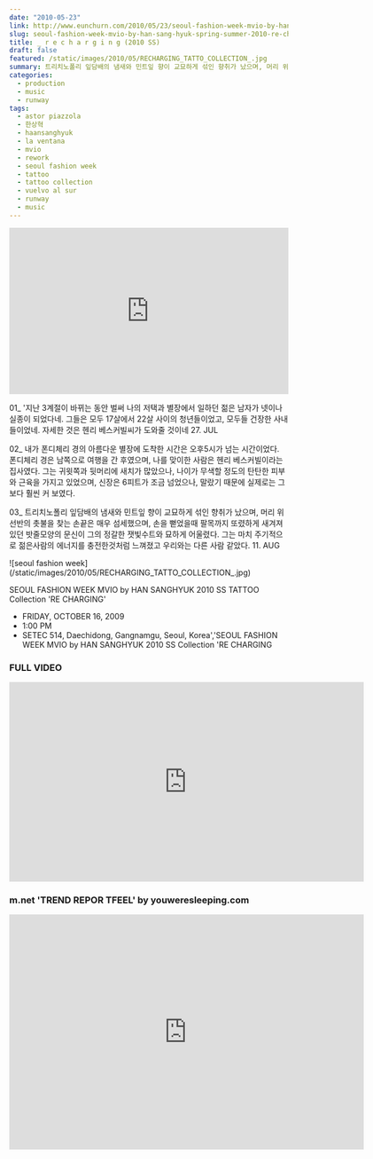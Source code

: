 ```yaml
---
date: "2010-05-23"
link: http://www.eunchurn.com/2010/05/23/seoul-fashion-week-mvio-by-han-sang-hyuk-spring-summer-2010-re-charging/
slug: seoul-fashion-week-mvio-by-han-sang-hyuk-spring-summer-2010-re-charging
title: _ r e c h a r g i n g (2010 SS)
draft: false
featured: /static/images/2010/05/RECHARGING_TATTO_COLLECTION_.jpg
summary: 트리치노폴리 잎담배의 냄새와 민트잎 향이 교묘하게 섞인 향취가 났으며, 머리 위 선반의 촛불을 찾는 손끝은 매우 섬세했으며, 손을 뻗었을때 팔목까지 또렸하게 새겨져 있던 밧줄모양의 문신이 그의 정갈한 잿빛수트와 묘하게 어울렸다. 그는 마치 주기적으로 젊은사람의 에너지를 충전한것처럼 느껴졌고 우리와는 다른 사람 같았다.
categories:
  - production
  - music
  - runway
tags:
  - astor piazzola
  - 한상혁
  - haansanghyuk
  - la ventana
  - mvio
  - rework
  - seoul fashion week
  - tattoo
  - tattoo collection
  - vuelvo al sur
  - runway
  - music
---
```


<iframe
  width="100%"
  height="300"
  scrolling="no"
  frameBorder="no"
  src="https://w.soundcloud.com/player/?url=https%3A//api.soundcloud.com/tracks/1260248&amp;color=%23ff5500&amp;auto_play=false&amp;hide_related=false&amp;show_comments=true&amp;show_user=true&amp;show_reposts=false&amp;show_teaser=true&amp;visual=true"
></iframe>

01\_ '지난 3계절이 바뀌는 동안 벌써 나의 저택과 별장에서 일하던 젊은 남자가 넷이나 실종이 되었다네. 그들은 모두 17살에서 22살 사이의 청년들이었고, 모두들 건장한 사내들이었네. 자세한 것은 헨리 베스커빌씨가 도와줄 것이네 27. JUL

02\_ 내가 폰디체리 경의 아름다운 별장에 도착한 시간은 오후5시가 넘는 시간이었다.
폰디체리 경은 남쪽으로 여행을 간 후였으며, 나를 맞이한 사람은 헨리 베스커빌이라는 집사였다. 그는 귀윗쪽과 뒷머리에 새치가 많았으나, 나이가 무색할 정도의 탄탄한 피부와 근육을 가지고 있었으며, 신장은 6피트가 조금 넘었으나, 말랐기 때문에 실제로는 그보다 훨씬 커 보였다.

03\_ 트리치노폴리 잎담배의 냄새와 민트잎 향이 교묘하게 섞인 향취가 났으며, 머리 위 선반의 촛불을 찾는 손끝은 매우 섬세했으며, 손을 뻗었을때 팔목까지 또렸하게 새겨져 있던 밧줄모양의 문신이 그의 정갈한 잿빛수트와 묘하게 어울렸다. 그는 마치 주기적으로 젊은사람의 에너지를 충전한것처럼 느껴졌고 우리와는 다른 사람 같았다. 11. AUG

<div className="container flex justify-center">
  ![seoul fashion week](/static/images/2010/05/RECHARGING_TATTO_COLLECTION_.jpg)
</div>

SEOUL FASHION WEEK MVIO by HAN SANGHYUK 2010 SS TATTOO Collection 'RE CHARGING'

- FRIDAY, OCTOBER 16, 2009
- 1:00 PM
- SETEC 514, Daechidong, Gangnamgu, Seoul, Korea','SEOUL FASHION WEEK MVIO by HAN SANGHYUK 2010 SS Collection 'RE CHARGING

### FULL VIDEO

<div className="aspect-ratio container flex justify-center">
  <iframe
    src="https://player.vimeo.com/video/10650004"
    width="640"
    height="360"
    frameBorder="0"
    webkitallowfullscreen="true"
    mozallowfullscreen="true"
    allowFullScreen
  ></iframe>
</div>

### m.net 'TREND REPOR TFEEL' by youweresleeping.com

<div className="aspect-ratio container flex justify-center">
  <iframe
    src="https://player.vimeo.com/video/11520075"
    width="640"
    height="424"
    frameBorder="0"
    webkitallowfullscreen="true"
    mozallowfullscreen="true"
    allowFullScreen
  ></iframe>
</div>
